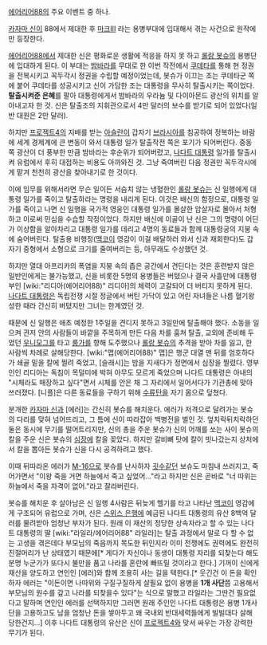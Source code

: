 [[에어리어88]]의 주요 이벤트 중 하나.

[[카자마 신]]이 88에서 제대한 후 [[마크III]] 라는 용병부대에 입대해서 겪는 사건으로 원작에만 등장한다.

[[에어리어88]]에서 제대한 신은 평화로운 생활에 적응을 하지 못 하고 [[롤랑 봇슈]]의 용병단에 입대하게 된다. 이 부대는 [[밤바라]]를 무대로 한 이번 작전에서 [[쿠데타]]를 통해 현 정권을 전복시키고 꼭두각시 정권을 수립할 예정이었는데, 봇슈가 이끄는 조는 쿠데타군 쪽에 붙어 쿠데타를 성공시키고 신이 가담한 조는 대통령을 무사히 탈출시키는 쪽이었다. '''탈출시켜준 은혜'''를 팔아 대통령에게서 밤바라의 우라늄 및 다이아몬드 광산의 위치를 알아내고자 한 것. 신은 탈출조의 지휘관으로서 4만 달러의 보수를 받기로 되어 있었다(일반 대원은 2만 달러).

하지만 [[프로젝트4]]의 지배를 받는 [[아슬란]]이 갑자기 [[브라시아]]를 침공하여 정복하는 바람에 세계 경제계에 큰 변동이 와서 대통령 일가 탈출작전 쪽은 포기가 되어버린다. 중동 쪽 광산이 더 풍부한 만큼 밤바라는 후순위가 되어버렸고, [[나다트 대통령]] 일가를 탈출시켜 유럽에서 후히 대접하는 비용도 아까와진 것. 그냥 죽여버린 다음 정권만 꼭두각시에게 맡겨 천천히 광산을 찾아내기로 한 것이다.

이에 임무를 위해서라면 무슨 일이든 서슴치 않는 냉혈한인 [[롤랑 봇슈]]는 신 일행에게 대통령 일가를 죽이고 탈출하라는 명령을 내리게 된다. 이것은 배신의 함정으로, 대통령 일가를 죽이고 나면 신 일행을 국가적 영웅인 대통령 일가를 몰살한 암살자로 몰아서 처형하고 이로써 민심을 수습할 작정이었다. 하지만 배신에 이골이 난 신은 그의 명령이 어딘가 이상함을 알아차리고 대통령 일가를 데리고 4명의 동료들과 함께 대통령궁의 지붕 속에 숨어버린다. 탈출용 비행정([[맥코이]] 영감이 이걸 배달하러 와서 신과 재회한다)도 갑자기 중형에서 소형으로 크기를 줄여버리는 등, 아무래도 수상했던 것.

하지만 열대 아프리카의 폭염을 지붕 속의 좁은 공간에서 견딘다는 것은 훈련받지 않은 일반인에게는 불가능했고, 신을 비롯한 5명의 용병들은 버텼으나 결국 사흘만에 대통령 부인 [wiki:"리디아(에어리어88)" 리디아]의 체력이 고갈되어 더 버티지 못하게 된다. [[나다트 대통령]]은 독립전쟁 시절 정글에서 버틴 가닥이 있고 어린 자녀들은 나름 혈기왕성한 때라 간신히 버텼지만 그녀는 한계였던 것.

때문에 신 일행은 애초 예정한 1주일을 견디지 못하고 3일만에 탈출해야 했다. 소동을 일으켜 관저 안의 사람들이 바깥을 주목하게 만든 다음 차를 훔쳐 탈출, 교외에 준비해 두었던 [[우니모그]]를 타고 [[룽가]]를 향해 도주했으나 [[롤랑 봇슈]]의 추격을 받아 차를 잃고, 한 사람씩 차례로 살해당한다. [wiki:"맵(에어리어88)" 맵]은 행군 대열 맨 뒤를 엄호하다가 쇄골 밑을 칼에 찔려 죽었고, [슬래시]는 밤을 지새다가 정면에서 심장을 찔렸다. 영부인인 리디아는 독침이 목덜미에 박혀 아무도 모르게 죽었으며 나다트 대통령은 아내의 "시체라도 매장하고 싶다"면서 시체를 안은 채 그 자리에서 일어서다가 기관총에 맞아 쓰러졌다. [니플]은 다른 동료들을 구하기 위해 [[수류탄]]을 자기 몸으로 덮쳤다.

분개한 [[카자마 신]]과 [에러]는 간신히 봇슈를 해치운다. 에러가 저격으로 달려가는 봇슈의 다리를 맞혀 넘어뜨리고, 그 틈에 신이 따라잡아 백병전을 벌인 것. 엎치락뒤치락하던 둘은 동시에 무기를 떨어트리지만, 신의 총을 주운 봇슈가 신의 어깨를 쏘는 사이 봇슈의 칼을 주운 신은 봇슈의 [[심장]]에 칼을 꽂았다. 하지만 갈비뼈 탓에 칼이 빗나갔는지 상처에서 칼을 뽑아든 봇슈가 신을 다시 공격하려고 했다. 

이때 뒤따라온 에러가 [[M-16]]으로 봇슈를 난사하자 [[굇수]]같던 보슈도 마침내 쓰러지고, 죽어가면서 "이왕 죽을 거면 하늘에서 죽고 싶었어..."라고 하지만 신은 곧바로 "너 따위는 하늘에서 죽을 자격이 없어."라고 잘라버린다.

봇슈를 해치운 후 살아남은 신 일행 4사람은 뒤늦게 헬기를 타고 나타난 [[맥코이]] 영감에게 구조되어 유럽으로 가며, 신은 [[스위스 은행]]에 예금된 나다트 대통령의 유산 8백억 달러를 물려받아 엄청난 부자가 된다. 원래 이 재산의 정당한 상속자라고 할 수 있는 나다트 대통령의 딸 [wiki:"라일라/에어리어88" 라일라]는 탈출 과정에서 말로 다 할 수 없는 고생을 겪은데다 부모님의 죽음까지 목도한 뒤인지라 이미 전쟁에도 권력에도 완전히 진절머리가 난 상태였기 때문에[* 게다가 자신이나 동생이 대통령 자리를 되찾는다 해도 분명 누군가가 또다시 불만을 품고 나라를 혼란에 빠뜨릴 것이라고 한다.] 기꺼이 신에게 재산을 양도하고 연인인 [에러]와 함께 조용히 사는 길을 택한다.[* 웃긴건 이 돈을 확인하자 에러는 "이돈이면 나따위와 구질구질하게 살필요 없이 용병을 '''1개 사단'''쯤 고용해서 부모님의 원수를 갚고 나라를 되찾을수 있다"는 식으로 말했고 라일라는 그딴건 필요없다고 말하며 연인인 에러를 선택하지만 그러면 원래 주인인 나다트 대통령은 용병 1개사단을 고용하고도 남을 엄청난 돈을 쌓아두고 왜 국내외 반대세력들에게 빌빌대다 살해 당한건지...] 이후 나다트 대통령의 유산은 신이 [[프로젝트4]]와 맞서 싸우는 가장 강력한 무기가 된다.
